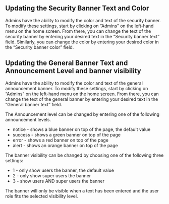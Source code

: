 
<Meta title="ANET Admin Stories/Security Banner" />

## Updating the Security Banner Text and Color

Admins have the ability to modify the color and text of the security banner. To modify these
settings, start by clicking on “Admins” on the left-hand menu on the home screen. From there, you
can change the text of the security banner by entering your desired text in the “Security banner
text” field. Similarly, you can change the color by entering your desired color in the “Security
banner color” field.

## Updating the General Banner Text and Announcement Level and banner visibility

Admins have the ability to modify the color and text of the general announcement banner. To modify
these settings, start by clicking on “Admins” on the left-hand menu on the home screen.
From there, you can change the text of the general banner by entering your desired text in the “General banner text” field.

The Announcement level can be changed by entering one of the following announcement levels.

* notice - shows a blue banner on top of the page, the default value
* success - shows a green banner on top of the page
* error - shows a red banner on top of the page
* alert - shows an orange banner on top of the page

The banner visibility can be changed by choosing one of the following three settings:

* 1 - only show users the banner, the default value
* 2 - only show super users the banner
* 3 - show users AND super users the banner

The banner will only be visible when a text has been entered and the user role fits the selected
visibility level.

